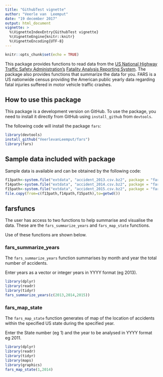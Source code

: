 ```yaml
---
title: "GithubTest vignette"
author: "Veerle van  Leemput"
date: "19 december 2017"
output: html_document
vignette: >
  %\VignetteIndexEntry{GithubTest vignette}
  %\VignetteEngine{knitr::knitr}
  %\VignetteEncoding{UTF-8}
---
```


```r
knitr::opts_chunk$set(echo = TRUE)
```

This package provides functions to read data from the [US National Highway Traffic Safety Administration's](https://www.nhtsa.gov/) [Fatality Analysis Reporting System](https://www.nhtsa.gov/research-data/fatality-analysis-reporting-system-fars). The package also provides functions that summarize the data for you. FARS is a US nationwide census providing the American public yearly data regarding fatal injuries suffered in motor vehicle traffic crashes.


## How to use this package

This package is a development version on GitHub. To use the package, you need to install it directly from GitHub using `install_github` from `devtools`. 

The following code will install the package `fars`: 

```r
library(devtools)
install_github("VeerlevanLeemput/fars")
library(fars)
```

## Sample data included with package

Sample data is available and can be obtained by the following code:

```r
f13path<-system.file("extdata", "accident_2013.csv.bz2", package = "farsfuncs")
f14path<-system.file("extdata", "accident_2014.csv.bz2", package = "farsfuncs")
f15path<-system.file("extdata", "accident_2015.csv.bz2", package = "farsfuncs")
file.copy(from=c(f13path,f14path,f15path),to=getwd())
```

## farsfuncs

The user has access to two functions to help summarise and visualise the data. These are the `fars_summarize_years` and `fars_map_state` functions.

Use of these functions are shown below.

### fars_summarize_years

The `fars_summarize_years` function summarises by month and year the total number of accidents.

Enter years as a vector or integer years in YYYY format (eg 2013).

```r
library(dplyr)
library(readr)
library(tidyr)
fars_summarize_years(c(2013,2014,2015))
```
### fars_map_state

The `fars_map_state` function generates of map of the location of accidents within the specified US state during the specified year.

Enter the State number (eg 1) and the year to be analysed in YYYY format eg 2011.

```r
library(dplyr)
library(readr)
library(tidyr)
library(maps)
library(graphics)
fars_map_state(1,2014)
```
